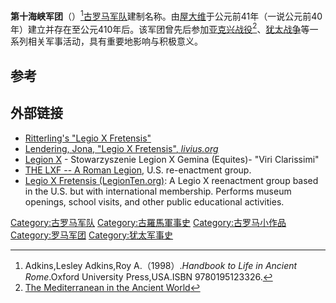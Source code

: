 {{Infobox military unit
|unit_name=第十海峡军团
|image=[[File:Roman_Empire_125_general_map-zh.png|300px]]
|caption=罗马帝国形势图
|dates= 公元前41年（一说公元前40年）至公元410年后
|country= [[罗马帝国|罗马帝国]]
|type= [[罗马军团|罗马军团]] 
|role= 
|size= 
|garrison= [[犹太省|犹太省]]等
|ceremonial_chief=
|nickname= 
|patron=
|motto=
|colors=
|march=
|mascot=[[公牛|公牛]]、[[野猪|野猪]]等
|battles=[[亚克兴战役|亚克兴战役]]等
|notable_commanders=[[屋大维|屋大维]]等
|anniversaries=
}}

'''第十海峡军团'''（{{lang-la|Legio X Fretensis}}）<ref>Adkins,Lesley Adkins,Roy A.（1998）.''Handbook to Life in Ancient Rome''.Oxford University Press,USA.ISBN 9780195123326.</ref>[[古罗马|古罗马]][[军队|军队]]建制名称。由[[屋大维|屋大维]]于公元前41年（一说公元前40年）建立并存在至公元410年后。该军团曾先后参加[[亚克兴战役|亚克兴战役]]<ref>[http://books.google.com/books?id=r-c7AAAAIAAJ&pg=PA98&lpg=PA98&dq=corvus+ship+grapnel&source=bl&ots=vjkLt-PAs5&sig=M6QiFYbXiOWIcVESCKaINLS5q30&hl=en&sa=X&ei=EAOzUbrHB-jQyAGHkYGwBg&ved=0CDEQ6AEwAQ#v=onepage&q=corvus%20ship%20grapnel&f=false The Mediterranean in the Ancient World]{{en}}</ref>、[[犹太战争|犹太战争]]等一系列相关军事活动，具有重要地影响与积极意义。

== 参考 ==
{{reflist}}

==外部链接==
* [http://www.romanarmy.com/cms/content/view/32/114/ Ritterling's "Legio X Fretensis"]
* [http://www.livius.org/le-lh/legio/x_fretensis.html Lendering, Jona, "Legio X Fretensis", ''livius.org'']
* [http://www.legionx.pl Legion X] - Stowarzyszenie  Legion X Gemina (Equites)- "Viri Clarissimi"
* [https://web.archive.org/web/20050423190345/http://home.surewest.net/fifi/index9.htm THE LXF -- A Roman Legion], U.S. re-enactment group.
* [http://www.legionten.org Legio X Fretensis (LegionTen.org)]: A Legio X reenactment group based in the U.S. but with international membership.  Performs museum openings, school visits, and other public educational activities.
{{古罗马小作品}}
{{commonscat|Legio X Fretensis}}
{{罗马军团}}

[[Category:古罗马军队|Category:古罗马军队]]
[[Category:古羅馬軍事史|Category:古羅馬軍事史]]
[[Category:古罗马小作品|Category:古罗马小作品]]
[[Category:罗马军团|Category:罗马军团]]
[[Category:犹太军事史|Category:犹太军事史]]